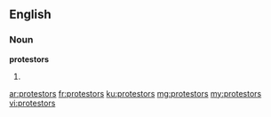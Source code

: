 ==English==

===Noun===
'''protestors'''

# {{plural of|[[protestor]]}}

[[ar:protestors]]
[[fr:protestors]]
[[ku:protestors]]
[[mg:protestors]]
[[my:protestors]]
[[vi:protestors]]